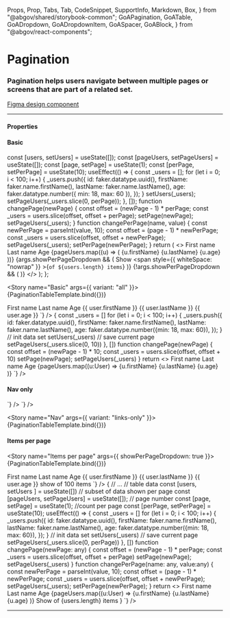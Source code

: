   Props,
  Prop,
  Tabs,
  Tab,
  CodeSnippet,
  SupportInfo,
  Markdown,
  Box,
} from "@abgov/shared/storybook-common";
  GoAPagination,
  GoATable,
  GoADropdown,
  GoADropdownItem,
  GoASpacer,
  GoABlock,
} from "@abgov/react-components";

<Meta title="Components/Pagination" />

# Pagination

### Pagination helps users navigate between multiple pages or screens that are part of a related set.

[Figma design component](https://www.figma.com/file/3pb2IK8s2QUqWieH79KdN7/%E2%9D%96-Components-%7C-D3?node-id=622%3A13964&t=zn0nXkgtWz3SaRqJ-0)

---

#### Properties

<Props showTabs={true}>
  <Prop
    lang="angular"
    name="pagenumber"
    type="number"
    description="The current page being viewed (non-zero based)"
    required="true"
  />
  <Prop
    lang="angular"
    name="itemcount"
    type="number"
    description="Total number of data items within all pages"
    required="true"
  />
  <Prop
    lang="angular"
    name="perpagecount"
    type="number"
    description="Number of data items shown per page"
    defaultValue="10"
  />
  <Prop
    lang="angular"
    name="_change"
    type="(e: { detail: { page: number }}) => void"
    description="Callback function for page change events"
  />
  <Prop
    lang="react"
    name="pageNumber"
    type="number"
    description="The current page being viewed (non-zero based)"
    required="true"
  />
  <Prop
    lang="react"
    name="itemCount"
    type="number"
    description="Total number of data items within all pages"
    required="true"
  />
  <Prop
    lang="react"
    name="perPageCount"
    type="number"
    description="Number of data items shown per page"
    defaultValue="10"
  />
  <Prop
    lang="react"
    name="onChange"
    type="(page: number) => void"
    description="Callback function for page change events"
  />
  <Prop
    name="variant"
    type="all | links-only"
    description="Controls which nav controls are visible"
    defaultValue="all"
  />
</Props>

#### Basic

  const [users, setUsers] = useState([]);
  const [pageUsers, setPageUsers] = useState([]);
  const [page, setPage] = useState(1);
  const [perPage, setPerPage] = useState(10);
  useEffect(() => {
    const _users = [];
    for (let i = 0; i < 100; i++) {
      _users.push({
        id: faker.datatype.uuid(),
        firstName: faker.name.firstName(),
        lastName: faker.name.lastName(),
        age: faker.datatype.number({ min: 18, max: 60 }),
      });
    }
    setUsers(_users);
    setPageUsers(_users.slice(0, perPage));
  }, []);
  function changePage(newPage) {
    const offset = (newPage - 1) * perPage;
    const _users = users.slice(offset, offset + perPage);
    setPage(newPage);
    setPageUsers(_users);
  }
  function changePerPage(name, value) {
    const newPerPage = parseInt(value, 10);
    const offset = (page - 1) * newPerPage;
    const _users = users.slice(offset, offset + newPerPage);
    setPageUsers(_users);
    setPerPage(newPerPage);
  }
  return (
    <>
      <GoATable width="100%" mb="xl">
        <thead>
          <tr>
            <th>First name</th>
            <th>Last name</th>
            <th>Age</th>
          </tr>
        </thead>
        <tbody>
          {pageUsers.map((u) => (
            <tr key={u.id}>
              <td>{u.firstName}</td>
              <td>{u.lastName}</td>
              <td>{u.age}</td>
            </tr>
          ))}
        </tbody>
      </GoATable>
      {args.showPerPageDropdown && (
        <GoABlock alignment="center">
          <GoABlock mb="m" alignment="center" gap="m">
            <span>Show</span>
            <GoADropdown onChange={changePerPage} value="10" width="8ch">
              <GoADropdownItem value="10"></GoADropdownItem>
              <GoADropdownItem value="20"></GoADropdownItem>
              <GoADropdownItem value="30"></GoADropdownItem>
            </GoADropdown>
            <span
              style={{ whiteSpace: "nowrap" }}
            >{`of ${users.length} items`}</span>
          </GoABlock>
          <GoASpacer hSpacing="fill" />
          <GoAPagination
            variant={args.variant}
            itemCount={users.length}
            perPageCount={perPage}
            pageNumber={page}
            onChange={changePage}
          />
        </GoABlock>
      )}
      {!args.showPerPageDropdown && (
        <GoAPagination
          variant={args.variant}
          itemCount={users.length}
          perPageCount={perPage}
          pageNumber={page}
          onChange={changePage}
        />
      )}
    </>
  );
};

<Story name="Basic" args={{ variant: "all" }}>
  {PaginationTableTemplate.bind({})}
</Story>

<Tabs>
  <Tab label="Web Component" hidden={true}>
    <CodeSnippet
      lang="html"
      code={`
    `}
    />
  </Tab>
  <Tab label="Angular">
    <CodeSnippet
      lang="ts"
      code={`
      interface User {
        id: string;
        firstName: string;
        lastName: string;
        age: number;
      }
      @Component({
        selector: "abgov-paginate",
        templateUrl: "./paginate.html",
      })
      export class PaginateComponent {
        users: User[] = [];
        pageUsers: User[] = []
        page: number = 1;
        perPage: number = 10;
        handlePageChange(event: Event) {
          const e = event as CustomEvent
          this.page = e.detail.page;
          const offset = (this.page - 1) * this.perPage;
          this.pageUsers = this.users.slice(offset, offset + this.perPage)
        }
        constructor() {
          for (let i = 0; i < 100; i++) {
            this.users.push({
              id: faker.datatype.uuid(),
              firstName: faker.name.firstName(),
              lastName: faker.name.lastName(),
              age: faker.datatype.number({min: 18, max: 60}),
            });
          }
          this.pageUsers = this.users.slice(0, this.perPage)
        }
      }
    `}
    />
    <CodeSnippet
      lang="html"
      code={`
      <goa-table width="100%" mb="xl">
        <thead>
          <tr>
            <th>First name</th>
            <th>Last name</th>
            <th>Age</th>
          </tr>
        </thead>
        <tbody>
          <tr *ngFor="let user of pageUsers; index as i">
            <td>{{ user.firstName }}</td>
            <td>{{ user.lastName }}</td>
            <td>{{ user.age }}</td>
          </tr>
        </tbody>
      </goa-table>
      <goa-pagination [itemcount]="users.length" perpagecount="10" [pagenumber]="page" (_change)="handlePageChange($event)"></goa-pagination>
    `}
    />
  </Tab>
  <Tab label="React">
    <CodeSnippet
      lang="tsx"
      code={`
      interface User {
        id: string;
        firstName: string;
        lastName: string;
        age: number;
      }
      // ...
      // table data
      const [users, setUsers ] = useState([])
      // subset of data shown per page
      const [pageUsers, setPageUsers] = useState([]);
      // page number
      const [page, setPage] = useState(1);
      useEffect(() => {
        const _users = []
        for (let i = 0; i < 100; i++) {
          _users.push({
            id: faker.datatype.uuid(),
            firstName: faker.name.firstName(),
            lastName: faker.name.lastName(),
            age: faker.datatype.number({min: 18, max: 60}),
          });
        }
        // init data set
        setUsers(_users)
        // save current page
        setPageUsers(_users.slice(0, 10))
      }, [])
      function changePage(newPage) {
        const offset = (newPage - 1) * 10;
        const _users = users.slice(offset, offset + 10)
        setPage(newPage);
        setPageUsers(_users)
      }
      return <>
        <GoATable width="100%" mb="xl">
          <thead>
            <tr>
              <th>First name</th>
              <th>Last name</th>
              <th>Age</th>
            </tr>
          </thead>
          <tbody>
            {pageUsers.map((u:User) =>
              <tr key={u.id}>
                <td>{u.firstName}</td>
                <td>{u.lastName}</td>
                <td>{u.age}</td>
              </tr>
            )}
          </tbody>
        </GoATable>
        <GoAPagination itemCount={users.length} perPageCount={10} pageNumber={page} onChange={changePage} />
      </>
    `}
    />
  </Tab>
</Tabs>

#### Nav only

<Tabs>
  <Tab label="Angular">
    <CodeSnippet
      lang="html"
      code={`
      <goa-pagination variant="nav" [itemcount]="users.length" perpagecount="10" [pagenumber]="page" (_change)="handlePageChange($event)"></goa-pagination>
    `}
    />
  </Tab>
  <Tab label="React">
    <CodeSnippet
      lang="tsx"
      code={`
      return <>
        <GoAPagination variant="nav" itemCount={users.length} perPageCount={10} pageNumber={page} onChange={changePage} />
      </>
    `}
    />
  </Tab>
</Tabs>

<Story name="Nav" args={{ variant: "links-only" }}>
  {PaginationTableTemplate.bind({})}
</Story>

#### Items per page

<Story name="Items per page" args={{ showPerPageDropdown: true }}>
  {PaginationTableTemplate.bind({})}
</Story>

<Tabs>
  <Tab label="Angular">
    <CodeSnippet
      lang="ts"
      code={`
      interface User {
        id: string;
        firstName: string;
        lastName: string;
        age: number;
      }
      @Component({
        selector: "abgov-paginate",
        templateUrl: "./paginate.html",
      })
      export class PaginateComponent {
        users: User[] = [];
        pageUsers: User[] = []
        page: number = 1;
        perPage: number = 10;
        handlePageChange(event: Event) {
          const e = event as CustomEvent
          this.page = e.detail.page;
          const offset = (this.page - 1) * this.perPage;
          this.pageUsers = this.users.slice(offset, offset + this.perPage)
        }
        handlePerPageChange(event: Event) {
          const e = event as CustomEvent
          this.perPage = parseInt(e.detail.value, 10);
          const offset = (this.page - 1) * this.perPage;
          this.pageUsers = this.users.slice(offset, offset + this.perPage)
        }
        constructor() {
          for (let i = 0; i < 100; i++) {
            this.users.push({
              id: faker.datatype.uuid(),
              firstName: faker.name.firstName(),
              lastName: faker.name.lastName(),
              age: faker.datatype.number({min: 18, max: 60}),
            });
          }
          this.pageUsers = this.users.slice(0, this.perPage)
        }
      }
    `}
    />
    <CodeSnippet
      lang="html"
      code={`
      <goa-table width="100%" mb="xl">
        <thead>
          <tr>
            <th>First name</th>
            <th>Last name</th>
            <th>Age</th>
          </tr>
        </thead>
        <tbody>
          <tr *ngFor="let user of pageUsers; index as i">
            <td>{{ user.firstName }}</td>
            <td>{{ user.lastName }}</td>
            <td>{{ user.age }}</td>
          </tr>
        </tbody>
      </goa-table>
      <goa-block alignment="center">
        <goa-block mb="m" alignment="center">
          show
          <goa-dropdown
            (_change)="handlePerPageChange($event)"
            value="10"
            width="8ch"
          >
            <goa-dropdown-item value="10"></goa-dropdown-item>
            <goa-dropdown-item value="20"></goa-dropdown-item>
            <goa-dropdown-item value="30"></goa-dropdown-item>
          </goa-dropdown>
          <span style="white-space: 'nowrap'">of 100 items</span>
        </goa-block>
        <goa-spacer hspacing="fill"></goa-spacer>
        <goa-pagination
          [itemcount]="users.length"
          [perpagecount]="perPage"
          [pagenumber]="page"
          (_change)="handlePageChange($event)"
        ></goa-pagination>
      </goa-block>
    `}
    />
  </Tab>
  <Tab label="React">
    <CodeSnippet
      lang="tsx"
      code={`
      interface User {
        id: string;
        firstName: string;
        lastName: string;
        age: number;
      }
      const Table = () => {
        // ...
        // table data
        const [users, setUsers ] = useState<any>([])
        // subset of data shown per page
        const [pageUsers, setPageUsers] = useState<any>([]);
        // page number
        const [page, setPage] = useState(1);
        //count per page
        const [perPage, setPerPage] = useState(10);
        useEffect(() => {
          const _users = []
          for (let i = 0; i < 100; i++) {
            _users.push({
              id: faker.datatype.uuid(),
              firstName: faker.name.firstName(),
              lastName: faker.name.lastName(),
              age: faker.datatype.number({min: 18, max: 60}),
            });
          }
          // init data set
          setUsers(_users)
          // save current page
          setPageUsers(_users.slice(0, perPage))
        }, [])
        function changePage(newPage: any) {
          const offset = (newPage - 1) * perPage;
          const _users = users.slice(offset, offset + perPage)
          setPage(newPage);
          setPageUsers(_users)
        }
        function changePerPage(name: any, value:any) {
          const newPerPage = parseInt(value, 10);
          const offset = (page - 1) * newPerPage;
          const _users = users.slice(offset, offset + newPerPage);
          setPageUsers(_users);
          setPerPage(newPerPage);
        }
        return <>
          <GoATable width="100%" mb="xl">
            <thead>
              <tr>
                <th>First name</th>
                <th>Last name</th>
                <th>Age</th>
              </tr>
            </thead>
            <tbody>
              {pageUsers.map((u:User) =>
                <tr key={u.id}>
                  <td>{u.firstName}</td>
                  <td>{u.lastName}</td>
                  <td>{u.age}</td>
                </tr>
              )}
            </tbody>
          </GoATable>
          <GoABlock alignment="center">
            <GoABlock mb="m" alignment="center" gap="m">
              <span>Show</span>
              <GoADropdown onChange={changePerPage} value="10" width="8ch">
                <GoADropdownItem value="10"></GoADropdownItem>
                <GoADropdownItem value="20"></GoADropdownItem>
                <GoADropdownItem value="30"></GoADropdownItem>
              </GoADropdown>
              <span style={{whiteSpace: 'nowrap'}}>of {users.length} items</span>
            </GoABlock>
            <GoASpacer hSpacing="fill" />
            <GoAPagination
              itemCount={users.length}
              perPageCount={perPage}
              pageNumber={page}
              onChange={changePage}
            />
          </GoABlock>
        </>
      }
    `}
    />
  </Tab>
</Tabs>

---

<SupportInfo />
